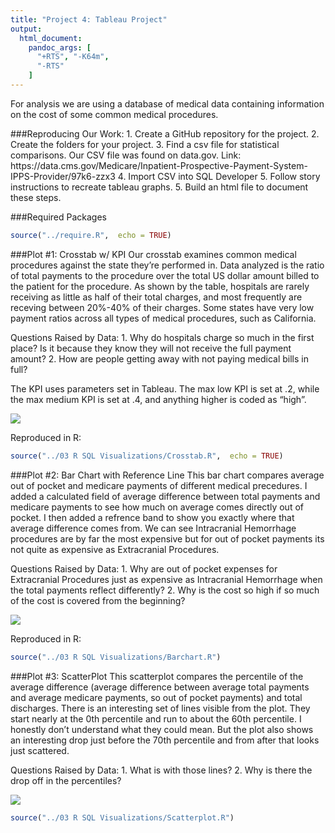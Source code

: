 ```yaml
---
title: "Project 4: Tableau Project"
output:
  html_document:
    pandoc_args: [
      "+RTS", "-K64m",
      "-RTS"
    ]
---
```

For analysis we are using a database of medical data containing information on the cost of some common medical procedures. 

###Reproducing Our Work:
1. Create a GitHub repository for the project.
2. Create the folders for your project.
3. Find a csv file for statistical comparisons. Our CSV file was found on data.gov. Link: https://data.cms.gov/Medicare/Inpatient-Prospective-Payment-System-IPPS-Provider/97k6-zzx3
4. Import CSV into SQL Developer
5. Follow story instructions to recreate tableau graphs.
5. Build an html file to document these steps.

###Required Packages
```r
source("../require.R",  echo = TRUE)
```

###Plot #1: Crosstab w/ KPI
Our crosstab examines common medical procedures against the state they're performed in. Data analyzed is the ratio of total payments to the procedure over the total US dollar amount billed to the patient for the procedure. As shown by the table, hospitals are rarely receiving as little as half of their total charges, and most frequently are receving between 20%-40% of their charges. Some states have very low payment ratios across all types of medical procedures, such as California.

Questions Raised by Data:
1. Why do hospitals charge so much in the first place? Is it because they know they will not receive the full payment amount?
2. How are people getting away with not paying medical bills in full?

The KPI uses parameters set in Tableau. The max low KPI is set at .2, while the max medium KPI is set at .4, and anything higher is coded as "high". 

![](./CrossTab.jpg)

Reproduced in R:
```r
source("../03 R SQL Visualizations/Crosstab.R",  echo = TRUE)
```

###Plot #2: Bar Chart with Reference Line
This bar chart compares average out of pocket and medicare payments of different medical precedures.  I added a calculated field of average difference between total payments and medicare payments to see how much on average comes directly out of pocket.  I then added a refrence band to show you exactly where that average difference comes from.  We can see Intracranial Hemorrhage procedures are by far the most expensive but for out of pocket payments its not quite as expensive as Extracranial Procedures. 

Questions Raised by Data:
1. Why are out of pocket expenses for Extracranial Procedures just as expensive as Intracranial Hemorrhage when the total payments reflect differently?
2. Why is the cost so high if so much of the cost is covered from the beginning?


![](./Bar Chart.jpg)

Reproduced in R:
```r
source("../03 R SQL Visualizations/Barchart.R")
```

###Plot #3: ScatterPlot
This scatterplot compares the percentile of the average difference (average difference between average total payments and average medicare payments, so out of pocket payments) and total discharges.  There is an interesting set of lines visible from the plot.  They start nearly at the 0th percentile and run to about the 60th percentile.  I honestly don't understand what they could mean.  But the plot also shows an interesting drop just before the 70th percentile and from after that looks just scattered.

Questions Raised by Data:
1. What is with those lines?
2. Why is there the drop off in the percentiles?


![](./Scatter Plot.jpg)

```r
source("../03 R SQL Visualizations/Scatterplot.R")
```